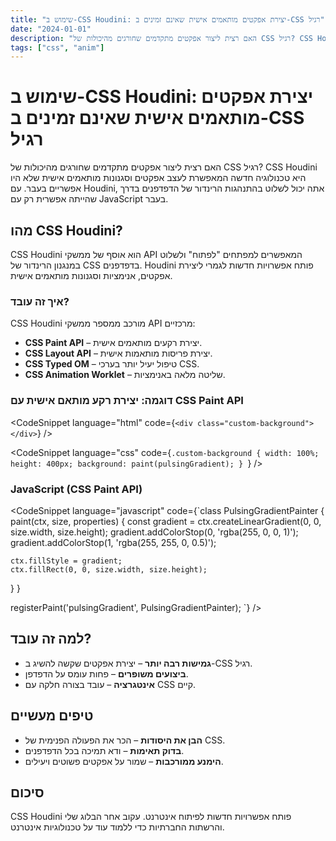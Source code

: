 ```yaml
---
title: "שימוש ב-CSS Houdini: יצירת אפקטים מותאמים אישית שאינם זמינים ב-CSS רגיל"
date: "2024-01-01"
description: "האם רצית ליצור אפקטים מתקדמים שחורגים מהיכולות של CSS רגיל? CSS Houdini היא טכנולוגיה חדשה המאפשרת לעצב אפקטים וסגנונות מותאמים אישית שלא היו אפשריים בעבר. למד כיצד CSS Houdini יכול לשנות את הדרך שבה אתה בונה אתרים."
tags: ["css", "anim"]
---
```


# שימוש ב-CSS Houdini: יצירת אפקטים מותאמים אישית שאינם זמינים ב-CSS רגיל

האם רצית ליצור אפקטים מתקדמים שחורגים מהיכולות של CSS רגיל? CSS Houdini היא טכנולוגיה חדשה המאפשרת לעצב אפקטים וסגנונות מותאמים אישית שלא היו אפשריים בעבר. עם Houdini, אתה יכול לשלוט בהתנהגות הרינדור של הדפדפנים בדרך שהייתה אפשרית רק עם JavaScript בעבר.

## מהו CSS Houdini?

CSS Houdini הוא אוסף של ממשקי API המאפשרים למפתחים "לפתוח" ולשלוט במנגנון הרינדור של CSS בדפדפנים. Houdini פותח אפשרויות חדשות לגמרי ליצירת אפקטים, אנימציות וסגנונות מותאמים אישית.

### איך זה עובד?

CSS Houdini מורכב ממספר ממשקי API מרכזיים:

-   **CSS Paint API** – יצירת רקעים מותאמים אישית.
-   **CSS Layout API** – יצירת פריסות מותאמות אישית.
-   **CSS Typed OM** – טיפול יעיל יותר בערכי CSS.
-   **CSS Animation Worklet** – שליטה מלאה באנימציות.

### דוגמה: יצירת רקע מותאם אישית עם CSS Paint API

<CodeSnippet language="html" code={`<div class="custom-background"></div>`} />

<CodeSnippet
    language="css"
    code={`.custom-background {
  width: 100%;
  height: 400px;
  background: paint(pulsingGradient);
}
`}
/>

### JavaScript (CSS Paint API)

<CodeSnippet language="javascript" code={`class PulsingGradientPainter {
  paint(ctx, size, properties) {
    const gradient = ctx.createLinearGradient(0, 0, size.width, size.height);
    gradient.addColorStop(0, 'rgba(255, 0, 0, 1)');
    gradient.addColorStop(1, 'rgba(255, 255, 0, 0.5)');

    ctx.fillStyle = gradient;
    ctx.fillRect(0, 0, size.width, size.height);
  }
}

registerPaint('pulsingGradient', PulsingGradientPainter);
`} />

## למה זה עובד?

-   **גמישות רבה יותר** – יצירת אפקטים שקשה להשיג ב-CSS רגיל.
-   **ביצועים משופרים** – פחות עומס על הדפדפן.
-   **אינטגרציה** – עובד בצורה חלקה עם CSS קיים.

## טיפים מעשיים

-   **הבן את היסודות** – הכר את הפעולה הפנימית של CSS.
-   **בדוק תאימות** – ודא תמיכה בכל הדפדפנים.
-   **הימנע ממורכבות** – שמור על אפקטים פשוטים ויעילים.

## סיכום

CSS Houdini פותח אפשרויות חדשות לפיתוח אינטרנט. עקוב אחר הבלוג שלי והרשתות החברתיות כדי ללמוד עוד על טכנולוגיות אינטרנט.
